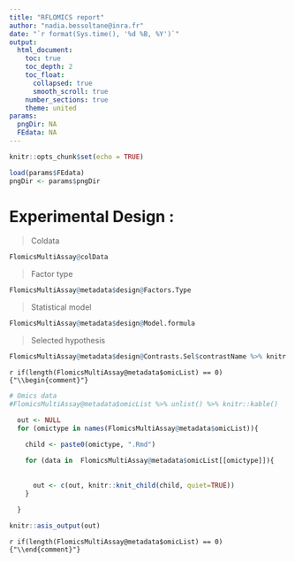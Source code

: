 ```yaml
---
title: "RFLOMICS report"
author: "nadia.bessoltane@inra.fr"
date: "`r format(Sys.time(), '%d %B, %Y')`"
output: 
  html_document:
    toc: true
    toc_depth: 2
    toc_float:
      collapsed: true
      smooth_scroll: true
    number_sections: true
    theme: united
params: 
  pngDir: NA
  FEdata: NA
---
```



```r
knitr::opts_chunk$set(echo = TRUE)

```


```r

load(params$FEdata)
pngDir <- params$pngDir

```



# Experimental Design :
> Coldata

```r
FlomicsMultiAssay@colData
```


> Factor type

```r
FlomicsMultiAssay@metadata$design@Factors.Type
```

> Statistical model

```r
FlomicsMultiAssay@metadata$design@Model.formula

```

> Selected hypothesis

```r
FlomicsMultiAssay@metadata$design@Contrasts.Sel$contrastName %>% knitr::kable()
```


`r if(length(FlomicsMultiAssay@metadata$omicList) == 0) {"\\begin{comment}"}`

```r
# Omics data
#FlomicsMultiAssay@metadata$omicList %>% unlist() %>% knitr::kable()
```

```r

  out <- NULL
  for (omictype in names(FlomicsMultiAssay@metadata$omicList)){ 
    
    child <- paste0(omictype, ".Rmd")

    for (data in  FlomicsMultiAssay@metadata$omicList[[omictype]]){
      
      
      out <- c(out, knitr::knit_child(child, quiet=TRUE))  
    }
    
  }

knitr::asis_output(out)

```

`r if(length(FlomicsMultiAssay@metadata$omicList) == 0) {"\\end{comment}"}`




